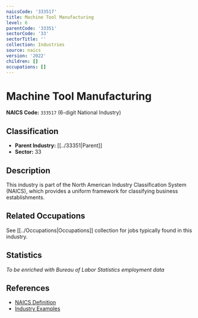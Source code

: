 ```yaml
---
naicsCode: '333517'
title: Machine Tool Manufacturing
level: 6
parentCode: '33351'
sectorCode: '33'
sectorTitle: ''
collection: Industries
source: naics
version: '2022'
children: []
occupations: []
---
```

# Machine Tool Manufacturing

**NAICS Code:** `333517` (6-digit National Industry)

## Classification

- **Parent Industry:** [[../33351|Parent]]
- **Sector:** 33

## Description

This industry is part of the North American Industry Classification System (NAICS), which provides a uniform framework for classifying business establishments.

## Related Occupations

See [[../Occupations|Occupations]] collection for jobs typically found in this industry.

## Statistics

*To be enriched with Bureau of Labor Statistics employment data*

## References

- [NAICS Definition](https://www.census.gov/naics/)
- [Industry Examples](https://www.census.gov/naics/2022NAICS/)

